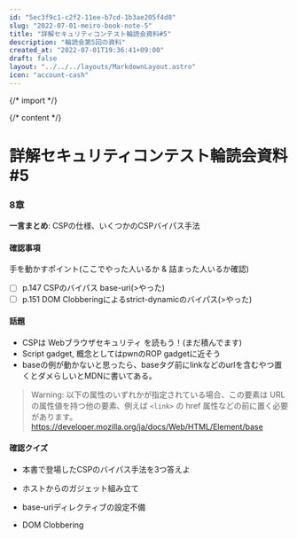 ```yaml
---
id: "5ec3f9c1-c2f2-11ee-b7cd-1b3ae205f4d8"
slug: "2022-07-01-meiro-book-note-5"
title: "詳解セキュリティコンテスト輪読会資料#5"
description: "輪読会第5回の資料"
created_at: "2022-07-01T19:36:41+09:00"
draft: false
layout: "../../../layouts/MarkdownLayout.astro"
icon: "account-cash"
---
```


{/* import */}


{/* content */}

# 詳解セキュリティコンテスト輪読会資料#5

### 8章

**一言まとめ**: CSPの仕様、いくつかのCSPバイパス手法

#### 確認事項

手を動かすポイント(ここでやった人いるか & 詰まった人いるか確認)

- [ ] p.147 CSPのバイパス base-uri(>やった)
- [ ] p.151 DOM Clobberingによるstrict-dynamicのバイパス(>やった)

#### 話題

- CSPは Webブラウザセキュリティ を読もう！(まだ積んでます)
- Script gadget, 概念としてはpwnのROP gadgetに近そう
- baseの例が動かないと思ったら、baseタグ前にlinkなどのurlを含むやつ置くとダメらしいとMDNに書いてある。

> Warning: 以下の属性のいずれかが指定されている場合、この要素は URL の属性値を持つ他の要素、例えば `<link>` の href 属性などの前に置く必要があります。
> https://developer.mozilla.org/ja/docs/Web/HTML/Element/base

#### 確認クイズ


- 本書で登場したCSPのバイパス手法を3つ答えよ

- ホストからのガジェット組み立て
- base-uriディレクティブの設定不備
- DOM Clobbering


